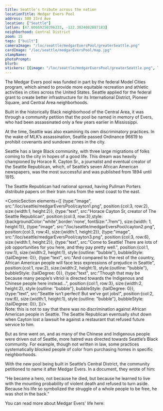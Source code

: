 ```yaml
---
title: Seattle's tribute across the nation
locationTitle: Medgar Evers Pool
address: 500 23rd Ave
location: ["Seattle"] 
latlon: [47.60669250396333, -122.3024082887183]
neighborhood: Central District
zoom: 15
tags: ["built"]
cameraImage: "/loc/seattle/medgarEversPool/greaterSeattle.png"
cardImage: "/loc/seattle/medgarEversPool/map.jpg"
stampName:
photoPrompt:
blurb:
stickers: [{image: "/loc/seattle/medgarEversPool/greaterSeattle.png", linkOut: "https://www.loc.gov/resource/sn84025811/1903-12-25/ed-1/?sp=1"},{image: "/loc/seattle/medgarEversPool/compass.png", linkOut: "https://www.loc.gov/resource/g4284sm.g4284sm_g09315190502/?sp=45&st=image&r=0.64,0.127,0.451,0.32,0"}]
---
```


The Medgar Evers pool was funded in part by the federal Model Cities program, which aimed to provide more equitable recreation and athletic activities in cities across the United States. Seattle applied for the federal grant to create better infrastructure for its International District, Pioneer Square, and Central Area neighborhoods.

Built in the historically Black neighborhood of the Central Area, it was through a community petition that the pool be named in memory of Evers, who had been assassinated only a few years earlier in Mississippi.

At the time, Seattle was also examining its own discriminatory practices. In the wake of MLK’s assassination, Seattle passed Ordinance 96619 to prohibit covenants and sundown zones in the city. 

Seattle has a large Black community, with three large migrations of folks coming to the city in hopes of a good life. This dream was heavily championed by Horace R. Cayton Sr., a journalist and eventual creator of the Seattle Republican, which, of Seattle’s seven African American newspapers, was the most successful and was published from 1894 until 1915.

<LOCItem image="/loc/seattle/medgarEversPool/seattleRepNews.png" linkOut="https://www.loc.gov/resource/sn84025811/1903-04-17/ed-1/?sp=6&st=image&r=-0.107,-0.101,1.131,0.801,0"/>

The Seattle Republican had national spread, having Pullman Porters distribute papers on their train runs from the west coast to the east.

<BigLink link="https://blogs.loc.gov/picturethis/2015/02/pictures-to-go-sleeping-car-quarters-and-sleeping-car-porters/" thumbnail="/loc/seattle/medgarEversPool/porter.jpg" title="Sleeping Car Quarters and Sleeping Car Porters"/>

 <ComicSection elements={[
    {type:"image", src:"/loc/seattle/medgarEversPool/cayton1.png", position:{col:3, row:2}, size:{width:1, height:2}},
    {type:"text", src:"Horace Cayton Sr, creator of The Seattle Republican", position:{col:3, row:3},style:{backgroundColor:"white",border:'none', fontSize:".7rem"}, size:{width: 1, height:1}},
    {type:"image", src:"/loc/seattle/medgarEversPool/cayton2.png", position:{col:3, row:4}, size:{width:1, height:2}},
    {type:"image", src:"/loc/seattle/medgarEversPool/cayton3.png", position:{col:3, row:6}, size:{width:1, height:2}},
    {type:"text", src:"Come to Seattle! There are lots of job opportunities for you here, and they pay pretty well.", position:{col:1, row:1}, size:{width:2, height:1}, style:{outline: "bubble"}, bubbleStyle: {tailDegree: 0}},
    {type:"text", src:"And compared to the rest of the country, African American people will face less expressions of prejudice in Seattle", position:{col:1, row:2}, size:{width:2, height:1}, style:{outline: "bubble"}, bubbleStyle: {tailDegree: 0}},
    {type:"text", src:"Though that may be because many people’s vitriol is directed towards the Indigenous and Chinese people here instead...", position:{col:1, row:3}, size:{width:2, height:2}, style:{outline: "bubble"}, bubbleStyle: {tailDegree: 0}},
    {type:"text", src:"Seattle isn’t perfect! But we’ve got jobs!", position:{col:2, row:6}, size:{width:1, height:1}, style:{outline: "bubble"}, bubbleStyle: {tailDegree: 0}},
]}/>  
Note: this is not to say that there was no discrimination against African American people in Seattle. The Seattle Republican eventually shut down when Cayton lost a lawsuit he against a restaurant that refused future service to him.

But as time went on, and as many of the Chinese and Indigenous people were driven out of Seattle, more hatred was directed towards Seattle’s Black community. For example, though not written in law, some practices systematically blocked people of color from purchasing homes in specific neighborhoods.

<LOCItem image="/placeholderThumbnail.png" showSave={false}/>

With the new pool being built in Seattle’s Central District, the community petitioned to name it after Medgar Evers. In a document, they wrote of him:

“He became a hero, not because he died, but because he learned to live with the mounting probability of violent death and refused to turn aside. Because his life so symbolized the struggle of a whole people to be free, he was shot in the back.”

You can read more about Medgar Evers' life here:

<BigLink link="https://blogs.loc.gov/loc/2021/07/medgar-evers-a-hero-in-life-and-death/" thumbnail="/loc/seattle/medgarEversPool/statue.jpg" title="Medgar Evers: A Hero in Life and Death"/>
